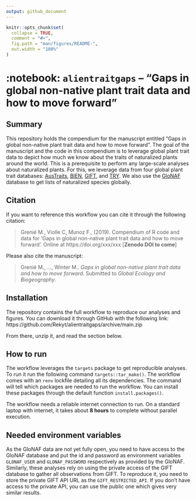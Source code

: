 ```yaml
---
output: github_document
---
```


<!-- README.md is generated from README.Rmd. Please edit that file -->

```r
knitr::opts_chunk$set(
  collapse = TRUE,
  comment = "#>",
  fig.path = "man/figures/README-",
  out.width = "100%"
)
```

# :notebook: `alientraitgaps` – "Gaps in global non-native plant trait data and how to move forward"

<!-- badges: start -->
<!-- badges: end -->

## Summary

This repository holds the compendium for the manuscript entitled "Gaps in global non-native plant trait data and how to move forward".
The goal of the manuscript and the code in this compendium is to leverage global plant trait data to depict how much we know about the traits of naturalized plants around the world. This is a prerequisite to perform any large-scale analyses about naturalized plants.
For this, we leverage data from four global plant trait databases: [AusTraits](https://austraits.org/), [BIEN](https://bien.nceas.ucsb.edu/bien/), [GIFT](https://gift.uni-goettingen.de/home), and [TRY](https://www.try-db.org/). We also use the [GloNAF](https://glonaf.org) database to get lists of naturalized species globally.

## Citation

If you want to reference this workflow you can cite it through the following citation:

> Grenié M., Violle C, Munoz F., (2019). Compendium of R code and data for 'Gaps in global non-native plant trait data and how to move forward'. Online at https://doi.org/xxx/xxx [**Zenodo DOI to come**]

Please also cite the manuscript:

> Grenié M., ..., Winter M.. *Gaps in global non-native plant trait data and how to move forward*. Submitted to *Global Ecology and Biogeography*.


## Installation

The repository contains the full workflow to reproduce our analyses and figures.
You can download it through GitHub with the following link: https://github.com/Rekyt/alientraitgaps/archive/main.zip

From there, unzip it, and read the section below.

## How to run

The workflow leverages the `targets` package to get reproducible analyses.
To run it run the following command `targets::tar_make()`.
The workflow comes with an `renv` lockfile detailing all its dependencies.
The command will tell which packages are needed to run the workflow. You can install these packages through the default function `install.packages()`.

The workflow needs a reliable internet connection to run.
On a standard laptop with internet, it takes about **8 hours** to complete without parallel execution.


## Needed environment variables

As the GloNAF data are not yet fully open, you need to have access to the GloNAF database and put the id and password as environment variables `GLONAF_USER` and `GLONAF_PASSWORD` respectively as provided by the GloNAF.
Similarly, these analyses rely on using the private access of the GIFT database to gather all observations from GIFT. To reproduce it, you need to store the private GIFT API URL as the `GIFT_RESTRICTED_API`. If you don't have access to the private API, you can use the public one which gives very similar results.


